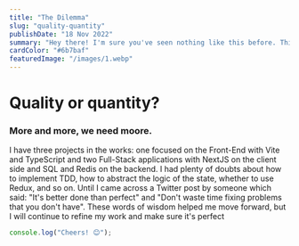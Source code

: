 ```yaml
---
title: "The Dilemma"
slug: "quality-quantity"
publishDate: "18 Nov 2022"
summary: "Hey there! I'm sure you've seen nothing like this before. This is my space and I'm taking full advantage of it. This is the real power of the online world and I'm going to show you what I can do with it. Buckle up, it's going to be a wild ride! Nah.. im kidding"
cardColor: "#6b7baf"
featuredImage: "/images/1.webp"
---
```


# Quality or quantity?

### More and more, we need moore.

I have three projects in the works: one focused on the Front-End with Vite and TypeScript and two Full-Stack applications with NextJS on the client side and SQL and Redis on the backend. I had plenty of doubts about how to implement TDD, how to abstract the logic of the state, whether to use Redux, and so on. Until I came across a Twitter post by someone which said: "It's better done than perfect" and "Don't waste time fixing problems that you don't have". These words of wisdom helped me move forward, but I will continue to refine my work and make sure it's perfect

```js
console.log("Cheers! 😊");
```
